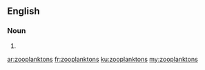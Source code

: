 ==English==

===Noun===
{{head|en|plural}}

# {{plural of|zooplankton|lang=en}}

[[ar:zooplanktons]]
[[fr:zooplanktons]]
[[ku:zooplanktons]]
[[my:zooplanktons]]